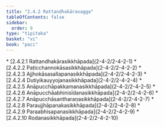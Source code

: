 ```yaml
---
title: "2.4.2 Rattandhakāravagga"
tableOfContents: false
sidebar:
  order: 9
type: "tipitaka"
basket: "vi"
book: "paci"
---
```



<DynamicBreadcrumb />



<TableOfContents book="paci" section="2.4.2">
* [2.4.2.1 Rattandhakārasikkhāpada](2-4-2/2-4-2-1)
* [2.4.2.2 Paṭicchannokāsasikkhāpada](2-4-2/2-4-2-2)
* [2.4.2.3 Ajjhokāsasallapanasikkhāpada](2-4-2/2-4-2-3)
* [2.4.2.4 Dutiyikauyyojanasikkhāpada](2-4-2/2-4-2-4)
* [2.4.2.5 Anāpucchāpakkamanasikkhāpada](2-4-2/2-4-2-5)
* [2.4.2.6 Anāpucchāabhinisīdanasikkhāpada](2-4-2/2-4-2-6)
* [2.4.2.7 Anāpucchāsantharaṇasikkhāpada](2-4-2/2-4-2-7)
* [2.4.2.8 Paraujjhāpanakasikkhāpada](2-4-2/2-4-2-8)
* [2.4.2.9 Paraabhisapanasikkhāpada](2-4-2/2-4-2-9)
* [2.4.2.10 Rodanasikkhāpada](2-4-2/2-4-2-10)
</TableOfContents>